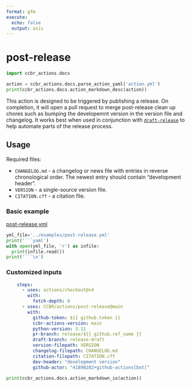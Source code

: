 ```yaml
---
format: gfm
execute:
  echo: false
  output: asis
---
```


# post-release

```python
import ccbr_actions.docs

action = ccbr_actions.docs.parse_action_yaml('action.yml')
print(ccbr_actions.docs.action_markdown_desc(action))
```

This action is designed to be triggered by publishing a release.
On completion, it will open a pull request to merge post-release clean up chores
such as bumping the developemnt version in the version file and changelog.
It works best when used in conjunction with [`draft-release`](/draft-release) to help automate parts of the release process.

## Usage

Required files:

- `CHANGELOG.md` - a changelog or news file with entries in reverse chronological order. The newest entry should contain "development header".
- `VERSION` - a single-source version file.
- `CITATION.cff` - a citation file.


### Basic example

[post-release.yml](post-release.yml)

```python
yml_file='../examples/post-release.yml'
print('```yaml')
with open(yml_file, 'r') as infile:
  print(infile.read())
print('```\n')
```


### Customized inputs

```yaml
    steps:
      - uses: actions/checkout@v4
        with:
          fetch-depth: 0
      - uses: CCBR/actions/post-release@main
        with:
          github-token: ${{ github.token }}
          ccbr-actions-version: main
          python-version: 3.11
          pr-branch: release/${{ github.ref_name }}
          draft-branch: release-draft
          version-filepath: VERSION
          changelog-filepath: CHANGELOG.md
          citation-filepath: CITATION.cff
          dev-header: "development version"
          github-actor: "41898282+github-actions[bot]"
```

```python
print(ccbr_actions.docs.action_markdown_io(action))
```
